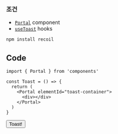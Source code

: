 
### 조건

- [`Portal`](/docs/components/Portal) component
- [`useToast`](/docs/hooks/useToast) hooks

```bash
npm install recoil
```

## Code

```tsx title="components/Toast/index.tsx"
import { Portal } from 'components'

const Toast = () => {
  return (
    <Portal elementId="toast-container">
      <div></div>
    </Portal>
  )
}
```

<button>Toast!</button>
